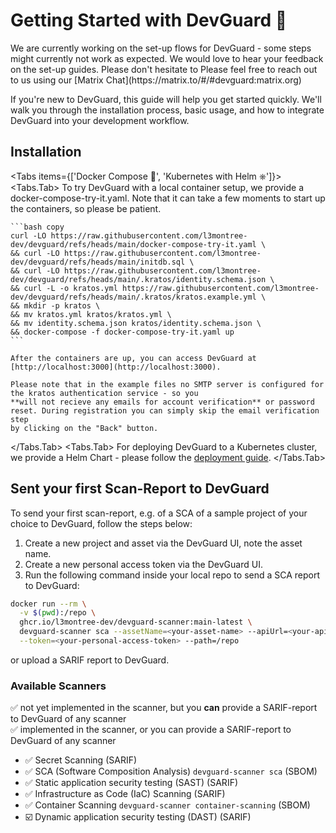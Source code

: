 
# Getting Started with DevGuard 🚀

<Callout type="warning" emoji="⚠️">
  We are currently working on the set-up flows for DevGuard - some steps might currently not work as expected.
  We would love to hear your feedback on the set-up guides. Please don't hesitate to
  Please feel free to reach out to us using our [Matrix Chat](https://matrix.to/#/#devguard:matrix.org)
</Callout>

If you're new to DevGuard, this guide will help you get started quickly. We'll walk you
through the installation process, basic usage, and how to integrate DevGuard into your
development workflow.

## Installation


<Tabs items={['Docker Compose 🐳', 'Kubernetes with Helm ⎈']}>
  <Tabs.Tab>
    To try DevGuard with a local container setup, we provide a docker-compose-try-it.yaml. Note that it can take 
    a few moments to start up the containers, so please be patient.

    ```bash copy
    curl -LO https://raw.githubusercontent.com/l3montree-dev/devguard/refs/heads/main/docker-compose-try-it.yaml \
    && curl -LO https://raw.githubusercontent.com/l3montree-dev/devguard/refs/heads/main/initdb.sql \
    && curl -LO https://raw.githubusercontent.com/l3montree-dev/devguard/refs/heads/main/.kratos/identity.schema.json \
    && curl -L -o kratos.yml https://raw.githubusercontent.com/l3montree-dev/devguard/refs/heads/main/.kratos/kratos.example.yml \
    && mkdir -p kratos \
    && mv kratos.yml kratos/kratos.yml \
    && mv identity.schema.json kratos/identity.schema.json \
    && docker-compose -f docker-compose-try-it.yaml up
    ```

    After the containers are up, you can access DevGuard at [http://localhost:3000](http://localhost:3000).

    Please note that in the example files no SMTP server is configured for the kratos authentication service - so you
    **will not recieve any emails for account verification** or password reset. During registration you can simply skip the email verification step
    by clicking on the "Back" button.

  </Tabs.Tab>
  <Tabs.Tab>
    For deploying DevGuard to a Kubernetes cluster, we provide a Helm Chart -
    please follow the [deployment guide](/getting-started/self-hosting-devguard/kubernetes).
  </Tabs.Tab>
</Tabs>

## Sent your first Scan-Report to DevGuard

To send your first scan-report, e.g. of a SCA of a sample project of your choice to DevGuard,
follow the steps below:

1. Create a new project and asset via the DevGuard UI, note the asset name.
2. Create a new personal access token via the DevGuard UI.
3. Run the following command inside your local repo to send a SCA report to DevGuard:

```bash copy
docker run --rm \
  -v $(pwd):/repo \
  ghcr.io/l3montree-dev/devguard-scanner:main-latest \
  devguard-scanner sca --assetName=<your-asset-name> --apiUrl=<your-api-url> \
  --token=<your-personal-access-token> --path=/repo
```

or upload a SARIF report to DevGuard.

### Available Scanners

✅ not yet implemented in the scanner, but you **can** provide a SARIF-report to DevGuard of any scanner<br/>
✅ implemented in the scanner, or you can provide a SARIF-report to DevGuard of any scanner

- ✅ Secret Scanning (SARIF)
- ✅ SCA (Software Composition Analysis) `devguard-scanner sca` (SBOM)
- ✅ Static application security testing (SAST) (SARIF)
- ✅ Infrastructure as Code (IaC) Scanning (SARIF)
- ✅ Container Scanning `devguard-scanner container-scanning` (SBOM)
- ☑️ Dynamic application security testing (DAST) (SARIF)
